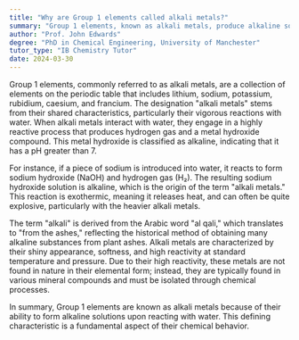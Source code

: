 ```yaml
---
title: "Why are Group 1 elements called alkali metals?"
summary: "Group 1 elements, known as alkali metals, produce alkaline solutions upon reacting with water."
author: "Prof. John Edwards"
degree: "PhD in Chemical Engineering, University of Manchester"
tutor_type: "IB Chemistry Tutor"
date: 2024-03-30
---
```


Group 1 elements, commonly referred to as alkali metals, are a collection of elements on the periodic table that includes lithium, sodium, potassium, rubidium, caesium, and francium. The designation "alkali metals" stems from their shared characteristics, particularly their vigorous reactions with water. When alkali metals interact with water, they engage in a highly reactive process that produces hydrogen gas and a metal hydroxide compound. This metal hydroxide is classified as alkaline, indicating that it has a pH greater than $7$.

For instance, if a piece of sodium is introduced into water, it reacts to form sodium hydroxide (NaOH) and hydrogen gas (H₂). The resulting sodium hydroxide solution is alkaline, which is the origin of the term "alkali metals." This reaction is exothermic, meaning it releases heat, and can often be quite explosive, particularly with the heavier alkali metals.

The term "alkali" is derived from the Arabic word "al qali," which translates to "from the ashes," reflecting the historical method of obtaining many alkaline substances from plant ashes. Alkali metals are characterized by their shiny appearance, softness, and high reactivity at standard temperature and pressure. Due to their high reactivity, these metals are not found in nature in their elemental form; instead, they are typically found in various mineral compounds and must be isolated through chemical processes.

In summary, Group 1 elements are known as alkali metals because of their ability to form alkaline solutions upon reacting with water. This defining characteristic is a fundamental aspect of their chemical behavior.
    
